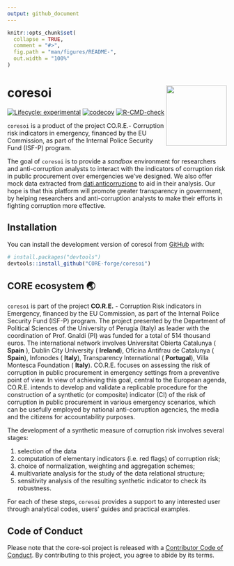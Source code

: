 ```yaml
---
output: github_document
---
```


<!-- README.md is generated from README.Rmd. Please edit that file -->

```r
knitr::opts_chunk$set(
  collapse = TRUE,
  comment = "#>",
  fig.path = "man/figures/README-",
  out.width = "100%"
)
```

# coresoi <img src="man/figures/logo.png" align="right" height="139" />

<!-- badges: start -->
[![Lifecycle: experimental](https://img.shields.io/badge/lifecycle-experimental-orange.svg)](https://lifecycle.r-lib.org/articles/stages.html#experimental)
[![codecov](https://codecov.io/gh/CORE-forge/coresoi/branch/main/graph/badge.svg?token=DGJ8P5BZNH)](https://codecov.io/gh/CORE-forge/coresoi)
[![R-CMD-check](https://github.com/CORE-forge/coresoi/actions/workflows/check-standard.yaml/badge.svg)](https://github.com/CORE-forge/coresoi/actions/workflows/R-CMD-check.yaml)
<!-- badges: end -->

`coresoi` is a product of the project CO.R.E.- Corruption risk indicators in emergency, financed by the EU Commission, as part of the Internal Police Security Fund (ISF-P) program.

The goal of `coresoi` is to provide a _sandbox_ environment for researchers and anti-corruption analysts to interact with the indicators of corruption risk in public procurement over emergencies we’ve designed. We also offer mock data extracted from [dati.anticorruzione](https://dati.anticorruzione.it/index.html#/home) to aid in their analysis. Our hope is that this platform will promote greater transparency in government, by helping researchers and anti-corruption analysts to make their efforts in fighting corruption more effective.

## Installation

You can install the development version of coresoi from [GitHub](https://github.com/) with:

``` r
# install.packages("devtools")
devtools::install_github("CORE-forge/coresoi")
```

## CORE ecosystem 🌏

`coresoi` is part of the project __CO.R.E.__ - Corruption Risk indicators in Emergency, financed by the EU Commission, as part of the Internal Police Security Fund (ISF-P) program. The project presented by the Department of Political Sciences of the University of Perugia (Italy) as leader with the coordination of Prof. Gnaldi (PI) was funded for a total of 514 thousand euros. The international network involves Universitat Obierta Catalunya ( __Spain__ ), Dublin City University ( __Ireland__), Oficina Antifrau de Catalunya ( __Spain__), Infonodes ( __Italy__), Transparency International ( __Portugal__), Villa Montesca Foundation ( __Italy__). 
CO.R.E. focuses on assessing the risk of corruption in public procurement in emergency settings from a preventive point of view. In view of achieving this goal, central to the European agenda, CO.R.E. intends to develop and validate a replicable procedure for the construction of a synthetic (or composite) indicator (CI) of the risk of corruption in public procurement in various emergency scenarios, which can be usefully employed by national anti-corruption agencies, the media and the citizens for accountability purposes. 

The development of a synthetic measure of corruption risk involves several stages:
 
1. selection of the data 
1. computation of elementary indicators (i.e. red flags) of corruption risk; 
1. choice of normalization, weighting and aggregation schemes;
1. multivariate analysis for the study of the data relational structure;
1. sensitivity analysis of the resulting synthetic indicator to check its robustness. 

For each of these steps, `coresoi` provides a support to any interested user through analytical codes, users’ guides and practical examples.


## Code of Conduct

Please note that the core-soi project is released with a [Contributor Code of Conduct](https://contributor-covenant.org/version/2/1/CODE_OF_CONDUCT.html). By contributing to this project, you agree to abide by its terms.
